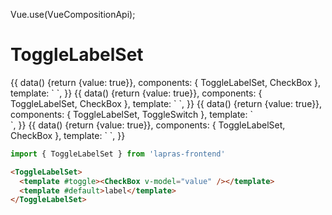 Vue.use(VueCompositionApi);


<Meta title="ToggleLabelSet" component={ToggleLabelSet} />

# ToggleLabelSet

<Preview>
  <Story name="default">
    {{
      data() {return {value: true}},
      components: { ToggleLabelSet, CheckBox },
      template: `
        <ToggleLabelSet>
          <template #toggle><CheckBox v-model="value" /></template>
          <template #default>label</template>
        </ToggleLabelSet>
      `,
    }}
  </Story>
  <Story name="disabled">
    {{
      data() {return {value: true}},
      components: { ToggleLabelSet, CheckBox },
      template: `
        <ToggleLabelSet disabled>
          <template #toggle><CheckBox v-model="value" /></template>
          <template #default>label</template>
        </ToggleLabelSet>
      `,
    }}
  </Story>
  <Story name="flipped">
    {{
      data() {return {value: true}},
      components: { ToggleLabelSet, ToggleSwitch },
      template: `
        <div style="width: fit-content;">
          <ToggleLabelSet isFlipped>
            <template #toggle><ToggleSwitch v-model="value" /></template>
            <template #default>label</template>
          </ToggleLabelSet>
        </div>
      `,
    }}
  </Story>
  <Story name="button">
    {{
      data() {return {value: true}},
      components: { ToggleLabelSet, CheckBox },
      template: `
        <ToggleLabelSet isButton :isActive="value">
          <template #toggle><CheckBox v-model="value" /></template>
          <template #default>label</template>
        </ToggleLabelSet>
      `,
    }}
  </Story>
</Preview>

```typescript
import { ToggleLabelSet } from 'lapras-frontend'
```

```html
<ToggleLabelSet>
  <template #toggle><CheckBox v-model="value" /></template>
  <template #default>label</template>
</ToggleLabelSet>
```

<Props of={ToggleLabelSet} />
